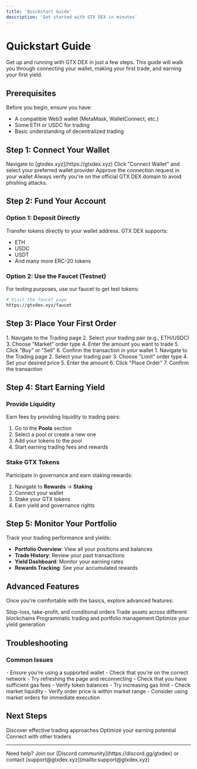```yaml
---
title: 'Quickstart Guide'
description: 'Get started with GTX DEX in minutes'
---
```


# Quickstart Guide

Get up and running with GTX DEX in just a few steps. This guide will walk you through connecting your wallet, making your first trade, and earning your first yield.

## Prerequisites

Before you begin, ensure you have:

- A compatible Web3 wallet (MetaMask, WalletConnect, etc.)
- Some ETH or USDC for trading
- Basic understanding of decentralized trading

## Step 1: Connect Your Wallet

<Steps>
  <Step title="Visit GTX DEX">
    Navigate to [gtxdex.xyz](https://gtxdex.xyz)
  </Step>
  <Step title="Connect Wallet">
    Click "Connect Wallet" and select your preferred wallet provider
  </Step>
  <Step title="Sign Transaction">
    Approve the connection request in your wallet
  </Step>
</Steps>

<Warning>
Always verify you're on the official GTX DEX domain to avoid phishing attacks.
</Warning>

## Step 2: Fund Your Account

### Option 1: Deposit Directly
Transfer tokens directly to your wallet address. GTX DEX supports:
- ETH
- USDC
- USDT
- And many more ERC-20 tokens

### Option 2: Use the Faucet (Testnet)
For testing purposes, use our faucet to get test tokens:

```bash
# Visit the faucet page
https://gtxdex.xyz/faucet
```

## Step 3: Place Your First Order

<Tabs>
  <Tab title="Market Order">
    1. Navigate to the Trading page
    2. Select your trading pair (e.g., ETH/USDC)
    3. Choose "Market" order type
    4. Enter the amount you want to trade
    5. Click "Buy" or "Sell"
    6. Confirm the transaction in your wallet
  </Tab>
  <Tab title="Limit Order">
    1. Navigate to the Trading page
    2. Select your trading pair
    3. Choose "Limit" order type
    4. Set your desired price
    5. Enter the amount
    6. Click "Place Order"
    7. Confirm the transaction
  </Tab>
</Tabs>

## Step 4: Start Earning Yield

### Provide Liquidity
Earn fees by providing liquidity to trading pairs:

1. Go to the **Pools** section
2. Select a pool or create a new one
3. Add your tokens to the pool
4. Start earning trading fees and rewards

### Stake GTX Tokens
Participate in governance and earn staking rewards:

1. Navigate to **Rewards** → **Staking**
2. Connect your wallet
3. Stake your GTX tokens
4. Earn yield and governance rights

## Step 5: Monitor Your Portfolio

Track your trading performance and yields:

- **Portfolio Overview**: View all your positions and balances
- **Trade History**: Review your past transactions
- **Yield Dashboard**: Monitor your earning rates
- **Rewards Tracking**: See your accumulated rewards

## Advanced Features

Once you're comfortable with the basics, explore advanced features:

<CardGroup cols={2}>
  <Card
    title="Advanced Order Types"
    icon="chart-line"
    href="/trading/order-types"
  >
    Stop-loss, take-profit, and conditional orders
  </Card>
  <Card
    title="Cross-Chain Trading"
    icon="link"
    href="/trading/cross-chain"
  >
    Trade assets across different blockchains
  </Card>
  <Card
    title="API Integration"
    icon="code"
    href="/api-reference/introduction"
  >
    Programmatic trading and portfolio management
  </Card>
  <Card
    title="Yield Strategies"
    icon="chart-pie"
    href="/rewards/strategies"
  >
    Optimize your yield generation
  </Card>
</CardGroup>

## Troubleshooting

### Common Issues

<AccordionGroup>
  <Accordion title="Wallet won't connect">
    - Ensure you're using a supported wallet
    - Check that you're on the correct network
    - Try refreshing the page and reconnecting
  </Accordion>
  
  <Accordion title="Transaction failed">
    - Check that you have sufficient gas fees
    - Verify token balances
    - Try increasing gas limit
  </Accordion>
  
  <Accordion title="Orders not filling">
    - Check market liquidity
    - Verify order price is within market range
    - Consider using market orders for immediate execution
  </Accordion>
</AccordionGroup>

## Next Steps

<CardGroup cols={3}>
  <Card
    title="Learn Trading Strategies"
    icon="lightbulb"
    href="/trading/strategies"
  >
    Discover effective trading approaches
  </Card>
  <Card
    title="Maximize Yield"
    icon="trending-up"
    href="/rewards/optimization"
  >
    Optimize your earning potential
  </Card>
  <Card
    title="Join Community"
    icon="users"
    href="https://discord.gg/gtxdex"
  >
    Connect with other traders
  </Card>
</CardGroup>

---

<Info>
Need help? Join our [Discord community](https://discord.gg/gtxdex) or contact [support@gtxdex.xyz](mailto:support@gtxdex.xyz)
</Info>